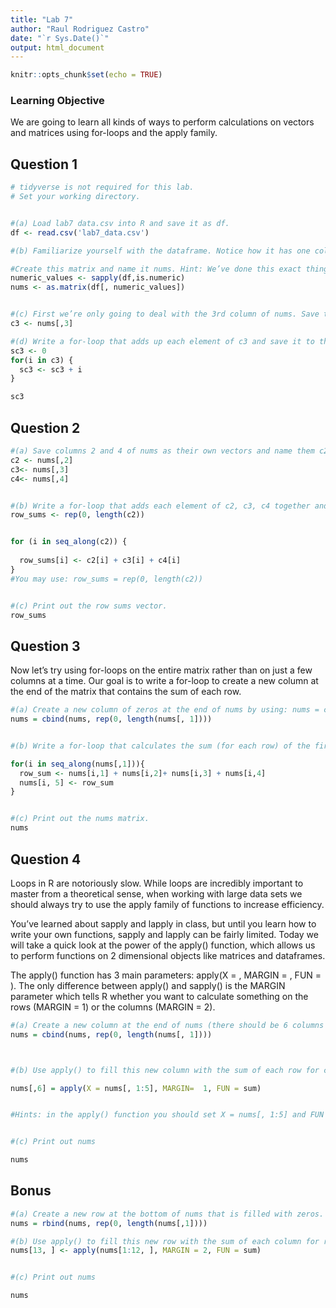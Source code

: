 ```yaml
---
title: "Lab 7"
author: "Raul Rodriguez Castro"
date: "`r Sys.Date()`"
output: html_document
---
```


```r
knitr::opts_chunk$set(echo = TRUE)
```

### Learning Objective

We are going to learn all kinds of ways to perform calculations on vectors and matrices using for-loops and the apply family.

## Question 1

```r
# tidyverse is not required for this lab.
# Set your working directory.


#(a) Load lab7 data.csv into R and save it as df.
df <- read.csv('lab7_data.csv')

#(b) Familiarize yourself with the dataframe. Notice how it has one column where the entries are characters and the rest of the columns are numeric values. We want to perform mathematical operations on this dataframe in a variety of ways. We could, with a little fancy footwork, perform these operations on the dataframe itself, but to make our lives a little easier today we’re first going to create a matrix that contains only the numerical values.

#Create this matrix and name it nums. Hint: We’ve done this exact thing in a previous lab.
numeric_values <- sapply(df,is.numeric)
nums <- as.matrix(df[, numeric_values])


#(c) First we’re only going to deal with the 3rd column of nums. Save this column as its own vector and name it c3.
c3 <- nums[,3]

#(d) Write a for-loop that adds up each element of c3 and save it to the name sc3. Print out sc3. Hint: You should set sc3 equal to zero before you write the for-loop.
sc3 <- 0
for(i in c3) {
  sc3 <- sc3 + i
}

sc3

```

## Question 2

```r

#(a) Save columns 2 and 4 of nums as their own vectors and name them c2 and c4, respectively.
c2 <- nums[,2]
c3<- nums[,3]
c4<- nums[,4]


#(b) Write a for-loop that adds each element of c2, c3, c4 together and save it to a vector named row_sums. Note: row_sums should be a vector where the first element is the sum of the first elements of c2, c3, and c4. Hint: Set up the row sums vector before you write the for-loop.
row_sums <- rep(0, length(c2))


for (i in seq_along(c2)) {
  
  row_sums[i] <- c2[i] + c3[i] + c4[i]
}
#You may use: row_sums = rep(0, length(c2))


#(c) Print out the row sums vector.
row_sums

```

## Question 3

Now let’s try using for-loops on the entire matrix rather than on just a few columns at a time. Our goal is to write a for-loop to create a new column at the end of the matrix that contains the sum of each row.

```r

#(a) Create a new column of zeros at the end of nums by using: nums = cbind(nums, rep(0, length(nums[,1]))).
nums = cbind(nums, rep(0, length(nums[, 1])))


#(b) Write a for-loop that calculates the sum (for each row) of the first through fourth columns of nums and saves the sum in the fifth column of nums. ie. The element in the first row and fifth column of nums should end up being 231.

for(i in seq_along(nums[,1])){
  row_sum <- nums[i,1] + nums[i,2]+ nums[i,3] + nums[i,4]
  nums[i, 5] <- row_sum
}


#(c) Print out the nums matrix.
nums

```

## Question 4

Loops in R are notoriously slow. While loops are incredibly important to master from a theoretical sense, when working with large data sets we should always try to use the apply family of functions to increase efficiency.

You’ve learned about sapply and lapply in class, but until you learn how to write your own functions, sapply and lapply can be fairly limited. Today we will take a quick look at the power of the apply() function, which allows us to perform functions on 2 dimensional objects like matrices and dataframes.

The apply() function has 3 main parameters: apply(X = , MARGIN = , FUN = ). The only difference between apply() and sapply() is the MARGIN parameter which tells R whether you want to calculate something on the rows (MARGIN = 1) or the columns (MARGIN = 2).

```r

#(a) Create a new column at the end of nums (there should be 6 columns in nums once you’ve done this) similarly to how you were shown in 3a).
nums = cbind(nums, rep(0, length(nums[, 1])))



#(b) Use apply() to fill this new column with the sum of each row for columns 1 − 5. 

nums[,6] = apply(X = nums[, 1:5], MARGIN=  1, FUN = sum)


#Hints: in the apply() function you should set X = nums[, 1:5] and FUN = sum. I’ll let you figure out what to set MARGIN equal to.


#(c) Print out nums

nums

```

## Bonus 

```r

#(a) Create a new row at the bottom of nums that is filled with zeros.
nums = rbind(nums, rep(0, length(nums[,1])))

#(b) Use apply() to fill this new row with the sum of each column for rows 1 − 12.
nums[13, ] <- apply(nums[1:12, ], MARGIN = 2, FUN = sum)


#(c) Print out nums

nums

```

